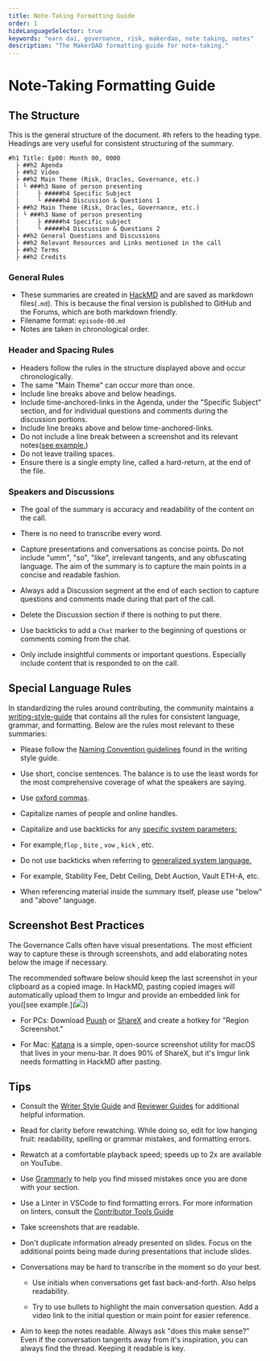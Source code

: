 ```yaml
---
title: Note-Taking Formatting Guide
order: 1
hideLanguageSelector: true
keywords: "earn dai, governance, risk, makerdao, note taking, notes"
description: "The MakerDAO formatting guide for note-taking."
---
```


# Note-Taking Formatting Guide

## The Structure

This is the general structure of the document. \#h refers to the heading type. Headings are very useful for consistent structuring of the summary.

```text
#h1 Title: Ep00: Month 00, 0000
  ├ ##h2 Agenda
  ├ ##h2 Video
  ├ ##h2 Main Theme (Risk, Oracles, Governance, etc.)
  | └ ###h3 Name of person presenting
  |     ├ #####h4 Specific Subject
  |     └ #####h4 Discussion & Questions 1
  ├ ##h2 Main Theme (Risk, Oracles, Governance, etc.)
  | └ ###h3 Name of person presenting
  |     ├ #####h4 Specific subject
  |     └ #####h4 Discussion & Questions 2
  ├ ##h2 General Questions and Discussions
  ├ ##h2 Relevant Resources and Links mentioned in the call
  ├ ##h2 Terms
  ├ ##h2 Credits
```

### General Rules

- These summaries are created in [HackMD](https://hackmd.io/) and are saved as markdown files\(`.md`\). This is because the final version is published to GitHub and the Forums, which are both markdown friendly.
- Filename format: `episode-00.md`
- Notes are taken in chronological order.

### Header and Spacing Rules

- Headers follow the rules in the structure displayed above and occur chronologically.
- The same "Main Theme" can occur more than once.
- Include line breaks above and below headings.
- Include time-anchored-links in the Agenda, under the "Specific Subject" section, and for individual questions and comments during the discussion portions.
- Include line breaks above and below time-anchored-links.
- Do not include a line break between a screenshot and its relevant notes\([see example.](https://i.imgur.com/kzV3jcY.png)\)
- Do not leave trailing spaces.
- Ensure there is a single empty line, called a hard-return, at the end of the file.

### Speakers and Discussions

<List>


- The goal of the summary is accuracy and readability of the content on the call.

- There is no need to transcribe every word.

- Capture presentations and conversations as concise points. Do not include "umm", "so", "like", irrelevant tangents, and any obfuscating language. The aim of the summary is to capture the main points in a concise and readable fashion.

- Always add a Discussion segment at the end of each section to capture questions and comments made during that part of the call.

- Delete the Discussion section if there is nothing to put there.

- Use backticks to add a `Chat` marker to the beginning of questions or comments coming from the chat.

- Only include insightful comments or important questions. Especially include content that is responded to on the call.

</List>


## Special Language Rules

In standardizing the rules around contributing, the community maintains a [writing-style-guide](https://community-development.makerdao.com/contributing/style-guide) that contains all the rules for consistent language, grammar, and formatting. Below are the rules most relevant to these summaries:

<List>


- Please follow the [Naming Convention guidelines](/contribute/content/writing-style-guide/) found in the writing style guide.

- Use short, concise sentences. The balance is to use the least words for the most comprehensive coverage of what the speakers are saying.

- Use [oxford commas](https://en.wikipedia.org/wiki/Serial_comma).

- Capitalize names of people and online handles.

- Capitalize and use backticks for any [specific system parameters:](https://docs.makerdao.com/other-documentation/system-glossary)

- For example,`flop` , `bite` , `vow` , `kick` , etc.

- Do not use backticks when referring to [generalized system language.](https://community-development.makerdao.com/makerdao-mcd-faqs/faqs/glossary)

- For example, Stability Fee, Debt Ceiling, Debt Auction, Vault ETH-A, etc.

- When referencing material inside the summary itself, please use "below" and "above" language.

</List>


## Screenshot Best Practices

The Governance Calls often have visual presentations. The most efficient way to capture these is through screenshots, and add elaborating notes below the image if necessary.

The recommended software below should keep the last screenshot in your clipboard as a copied image. In HackMD, pasting copied images will automatically upload them to Imgur and provide an embedded link for you\(\[see example.\]\(![](https://i.imgur.com/nNBR9UT.png)\)\)

<List>


- For PCs: Download [Puush](https://puush.me/) or [ShareX](https://getsharex.com/) and create a hotkey for "Region Screenshot."

- For Mac: [Katana](https://github.com/bluegill/katana) is a simple, open-source screenshot utility for macOS that lives in your menu-bar. It does 90% of ShareX, but it's Imgur link needs formatting in HackMD after pasting.

</List>


<List>


## Tips

- Consult the [Writer Style Guide](/contribute/content/writing-style-guide/) and [Reviewer Guides](/contribute/content/reviewer-guide/) for additional helpful information.

- Read for clarity before rewatching. While doing so, edit for low hanging fruit: readability, spelling or grammar mistakes, and formatting errors.

- Rewatch at a comfortable playback speed; speeds up to 2x are available on YouTube.

- Use [Grammarly](https://app.grammarly.com/) to help you find missed mistakes once you are done with your section.

- Use a Linter in VSCode to find formatting errors. For more information on linters, consult the [Contributor Tools Guide](/contribute/content/common-tools/)

- Take screenshots that are readable.

- Don't duplicate information already presented on slides. Focus on the additional points being made during presentations that include slides.

- Conversations may be hard to transcribe in the moment so do your best.

  - Use initials when conversations get fast back-and-forth. Also helps readability.

  - Try to use bullets to highlight the main conversation question. Add a video link to the initial question or main point for easier reference.

- Aim to keep the notes readable. Always ask "does this make sense?" Even if the conversation tangents away from it's inspiration, you can always find the thread. Keeping it readable is key.

</List>

